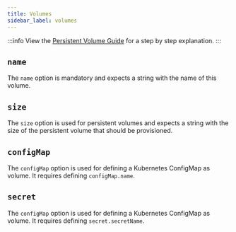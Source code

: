 ```yaml
---
title: Volumes
sidebar_label: volumes
---
```


:::info
View the [Persistent Volume Guide](../guides/persistent-volumes.mdx) for a step by step explanation.
:::

## `name`
The `name` option is mandatory and expects a string with the name of this volume.


## `size`
The `size` option is used for persistent volumes and expects a string with the size of the persistent volume that should be provisioned.


## `configMap`
The `configMap` option is used for defining a Kubernetes ConfigMap as volume. It requires defining `configMap.name`.

## `secret`
The `configMap` option is used for defining a Kubernetes ConfigMap as volume. It requires defining `secret.secretName`.
